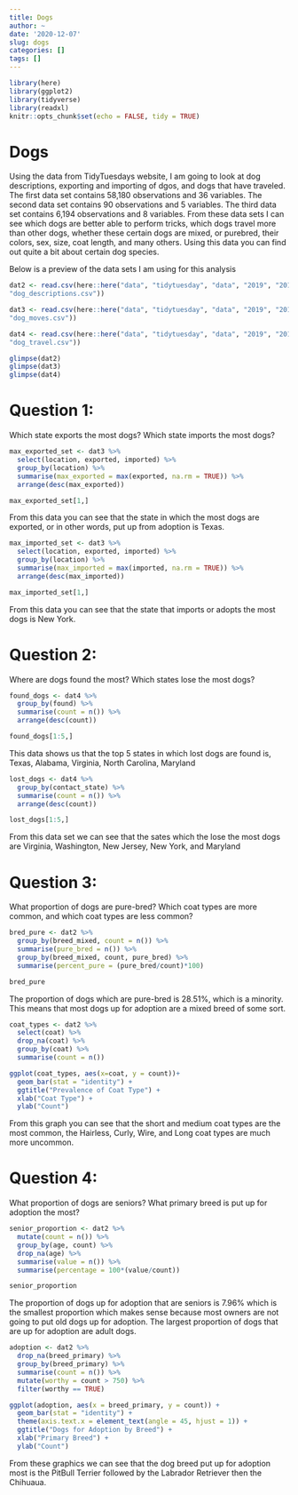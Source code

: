```yaml
---
title: Dogs
author: ~
date: '2020-12-07'
slug: dogs
categories: []
tags: []
---
```

```r
library(here)
library(ggplot2)
library(tidyverse)
library(readxl)
knitr::opts_chunk$set(echo = FALSE, tidy = TRUE)
```

# Dogs

Using the data from TidyTuesdays website, I am going to look at dog descriptions, exporting and importing of dgos, and dogs that have traveled. The first data set contains 58,180 observations and 36 variables. The second data set contains 90 observations and 5 variables. The third data set contains 6,194 observations and 8 variables. From these data sets I can see which dogs are better able to perform tricks, which dogs travel more than other dogs, whether these certain dogs are mixed, or purebred, their colors, sex, size, coat length, and many others. Using this data you can find out quite a bit about certain dog species.

Below is a preview of the data sets I am using for this analysis

```r
dat2 <- read.csv(here::here("data", "tidytuesday", "data", "2019", "2019-12-17",
"dog_descriptions.csv"))

dat3 <- read.csv(here::here("data", "tidytuesday", "data", "2019", "2019-12-17",
"dog_moves.csv"))

dat4 <- read.csv(here::here("data", "tidytuesday", "data", "2019", "2019-12-17",
"dog_travel.csv"))
```

```r
glimpse(dat2)
glimpse(dat3)
glimpse(dat4)
```

# Question 1:
Which state exports the most dogs? Which state imports the most dogs?

```r
max_exported_set <- dat3 %>%
  select(location, exported, imported) %>%
  group_by(location) %>%
  summarise(max_exported = max(exported, na.rm = TRUE)) %>%
  arrange(desc(max_exported))

max_exported_set[1,]
```
From this data you can see that the state in which the most dogs are exported, or in other words, put up from adoption is Texas.
```r
max_imported_set <- dat3 %>%
  select(location, exported, imported) %>%
  group_by(location) %>%
  summarise(max_imported = max(imported, na.rm = TRUE)) %>%
  arrange(desc(max_imported))

max_imported_set[1,]
```
From this data you can see that the state that imports or adopts the most dogs is New York.

# Question 2:
Where are dogs found the most? Which states lose the most dogs?
```r
found_dogs <- dat4 %>%
  group_by(found) %>%
  summarise(count = n()) %>%
  arrange(desc(count))

found_dogs[1:5,]
```
This data shows us that the top 5 states in which lost dogs are found is, Texas, Alabama, Virginia, North Carolina, Maryland

```r
lost_dogs <- dat4 %>%
  group_by(contact_state) %>%
  summarise(count = n()) %>%
  arrange(desc(count))

lost_dogs[1:5,]
```
From this data set we can see that the sates which the lose the most dogs are Virginia, Washington, New Jersey, New York, and Maryland

# Question 3:
What proportion of dogs are pure-bred? Which coat types are more common, and which coat types are less common?

```r
bred_pure <- dat2 %>%
  group_by(breed_mixed, count = n()) %>%
  summarise(pure_bred = n()) %>%
  group_by(breed_mixed, count, pure_bred) %>%
  summarise(percent_pure = (pure_bred/count)*100) 

bred_pure
```
The proportion of dogs which are pure-bred is 28.51%, which is a minority. This means that most dogs up for adoption are a mixed breed of some sort.
```r
coat_types <- dat2 %>%
  select(coat) %>%
  drop_na(coat) %>%
  group_by(coat) %>%
  summarise(count = n())

ggplot(coat_types, aes(x=coat, y = count))+
  geom_bar(stat = "identity") + 
  ggtitle("Prevalence of Coat Type") +
  xlab("Coat Type") +
  ylab("Count")
```
From this graph you can see that the short and medium coat types are the most common, the Hairless, Curly, Wire, and Long coat types are much more uncommon. 

# Question 4:
What proportion of dogs are seniors? What primary breed is put up for adoption the most?

```r
senior_proportion <- dat2 %>%
  mutate(count = n()) %>%
  group_by(age, count) %>%
  drop_na(age) %>%
  summarise(value = n()) %>%
  summarise(percentage = 100*(value/count))

senior_proportion
```
The proportion of dogs up for adoption that are seniors is 7.96% which is the smallest proportion which makes sense because most owners are not going to put old dogs up for adoption. The largest proportion of dogs that are up for adoption are adult dogs.

```r
adoption <- dat2 %>%
  drop_na(breed_primary) %>%
  group_by(breed_primary) %>%
  summarise(count = n()) %>%
  mutate(worthy = count > 750) %>%
  filter(worthy == TRUE)

ggplot(adoption, aes(x = breed_primary, y = count)) +
  geom_bar(stat = "identity") +
  theme(axis.text.x = element_text(angle = 45, hjust = 1)) +
  ggtitle("Dogs for Adoption by Breed") +
  xlab("Primary Breed") +
  ylab("Count")
```
From these graphics we can see that the dog breed put up for adoption most is the PitBull Terrier followed by the Labrador Retriever then the Chihuaua.
